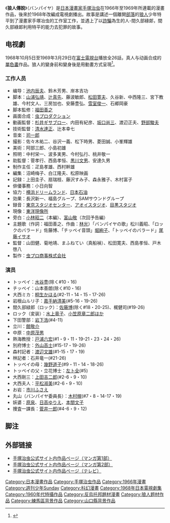 {{Infobox animanga/Headerofja
|title= 狼人傳說
|image= 
|size= 
|caption= 
|japanese= バンパイヤ
|english= The Vampires
|kana= 
|romaji= Banpaiya
|genre= 奇幻
}}
{{Infobox animanga/Manga
|標題= 
|作者= [[手塚治虫|手塚治虫]]
|作畫= 
|出版社= {{flagicon|JPN}} [[小學館|小學館]]<br />{{flagicon|ROC}} [[時報文化|時報文化]]、[[臺灣東販|臺灣東販]]
|其他出版社= 
|連載雜誌= [[週刊少年Sunday|週刊少年Sunday]]（第1部）<br />少年ブック（第2部）
|label= Sunday Comics
|網路= 
|發售日= 
|開始= 1966年第23号
|結束= 1967年第19号（第1部）<br />1968年10月号－1969年4月号（第2部）
|開始日= 
|結束日= 
|冊數= 3
|話數= 
|其他= 
}}
{{Infobox animanga/TVDrama
|標題= 
|導演= 
|製作= 虫プロ商事株式会社
|代理發行= 
|其他代理發行=
|播放電視台= [[富士電視台|富士電視台]]
|播放開始= 1968年10月5日
|播放結束= 1969年3月29日
|話數= 26
|其他= 
}}
{{Infobox animanga/Footerofja}}
《'''狼人傳說'''》（バンパイヤ）是[[日本|日本]][[漫畫家|漫畫家]][[手塚治虫|手塚治虫]]在1966年至1969年所連載的漫畫作品，後來於1968年改編成電視劇播出。故事是講述一個離開[[部落|部落]]的[[狼人|狼人]]少年特平到了漫畫家手塚冶虫的工作室工作，並遇上了以[[詐騙|詐騙]]為生的人-間久部綠郞，間久部綠郞利用特平的能力去犯罪的故事。

==电视劇==
1968年10月5日至1969年3月29日在[[富士電視台|富士電視台]]播放全26話，真人与动画合成的[[單色畫|單色畫]]作品。狼人的變身前和變身後是用動畫方式呈現<ref name = "全怪獣">{{Cite book |date = 1990-03-24 |title = [[全怪獣怪人|全怪獣怪人]] |publisher = [[勁文社|勁文社]] |volume = 上巻 |pages=pp.130 - 131 |id=C0676 |isbn = 4-7669-0962-3 }}</ref>。

===工作人员===
*编导：[[池内辰夫|池内辰夫]]、鈴木芳男、岸本吉功
*脚本：[[山浦弘靖|山浦弘靖]]、[[辻真先|辻真先]]、藤波敏郎、[[松田寛夫|松田寛夫]]、久谷新、中西隆三、宮下教雄、今村文人、三房加也、安藤豊弘、[[雪室俊一|雪室俊一]]、石郷岡豪
*脚本監修：[[福田善之|福田善之]]
*画面合成：[[虫プロダクション|虫プロダクション]]
*動画監督：[[杉井ギサブロー|杉井ギサブロー]]、内田有紀彦、[[坂口尚|坂口尚三]]、渡辺正夫、[[野部駿夫|野部駿夫]]
*技術監督：[[清水達正|清水達正]]、辻本幸七
*音楽：[[司一郎|司一郎]]
*撮影：佐々木祐二、谷沢一義、松下時男、菱田誠、小峯輝雄
*美術：阿部三郎、小島初雄
*照明：中村栄一、波多実男、今村弘行、桃井敬一
*助監督：菅孝行、西島孝恒、[[黒川文男|黒川文男]]、安達久男
*制作主任：疋島孝雄、西村幹雄
*編集：沼崎梅子、白江隆夫、松原映画
*記録：上田圭子、扇瑞枝、藤沢すみ子、森永雅子、木村富子
*俳優事務：小日向智
*協力：[[横浜ドリームランド|横浜ドリームランド]]、[[日本石油|日本石油]]
*効果：長沢新一、福島グループ、SAMサウンドグループ
*録音：[[東京スタジオセンター|東京スタジオセンター]]、[[アオイスタジオ|アオイスタジオ]]、[[東京録音現像|目黒スタジオ]]
*現像：[[IMAGICA|東洋現像所]]
*旁白：[[小林昭二|小林昭二]]（本編）、[[富山敬|富山敬]]（次回予告編）
*主題歌（作詞：福田善之、作曲：[[林光|林光]]）「バンパイヤの歌」松川義昭、「ロックのバラード」佐藤博、「チッペイ音頭」[[堀絢子|堀絢子]]、「トッペイのバラード」[[尾藤イサオ|尾藤イサオ]]
*監督：山田健、菊地靖、まふねてい（真船禎）、松田寛夫、西島孝恒、戸木啓八
*製作：[[虫プロ商事株式会社|虫プロ商事株式会社]]

=== 演员===
*トッペイ：[[水谷豊|水谷豊]](除く#10・16)
*チッペイ：山本善朗(除く#10・16)
*大西ミカ：[[桐生かほる|桐生かほる]](#2-11・14・15・17-26)
*岩根山ルリ子：[[嘉手納清美|嘉手納清美]](#5-16・19-26)
*間久部緑郎（ロック）：[[佐藤博_(フォークシンガー)|佐藤博]](除く#18・20-25)、梶健司(#19-26)
*ロック（変装）：[[水上竜子|水上竜子]]、[[小笠原章二郎|小笠原章二郎]]ほか
*下田警部：[[岩下浩|岩下浩]](#4-11)
*立川：[[館敬介|館敬介]]
*中原：[[中原茂男|中原茂男]]
*熱海教授：[[戸浦六宏|戸浦六宏]](#1・9・11・19-21・23・24・26)
*別府博士：[[外山高士|外山高士]](#15-17・19-26)
*森村記者：[[渡辺文雄_(俳優)|渡辺文雄]](#1-15・17・19)
*林記者：石井竜一(#21-26)
*トッペイの母：[[幾野道子|幾野道子]](#9・11・14・18-26)
*トッペイの父・立花博士：[[左卜全|左卜全]](#5)
*大西剛三：[[上田吉二郎|上田吉二郎]](#2-6・9・10)
*大西夫人：[[平松淑美|平松淑美]](#2-6・9・10)
*お岩：[[市川ふさえ|市川ふさえ]]
*丸山（バンパイヤ委員長）：[[木村幌|木村幌]](#7・8・14-17・19)
*妖婆：[[原泉|原泉]]、[[日高ゆりえ|日高ゆりえ]]、[[本間文子|本間文子]]
*捜査一課長：[[菅井一郎|菅井一郎]](#4-6・9・12)

== 脚注 ==
{{Reflist}}

== 外部链接 ==
*[http://tezukaosamu.net/jp/manga/371.html 手塚治虫公式サイト内作品ページ（マンガ第1部）] {{Wayback|url=http://tezukaosamu.net/jp/manga/371.html |date=20210210114109 }}
*[http://tezukaosamu.net/jp/manga/372.html 手塚治虫公式サイト内作品ページ（マンガ第2部）] {{Wayback|url=http://tezukaosamu.net/jp/manga/372.html |date=20201129171116 }}
*[http://tezukaosamu.net/jp/anime/38.html 手塚治虫公式サイト内作品ページ（テレビ）] {{Wayback|url=http://tezukaosamu.net/jp/anime/38.html |date=20210119053114 }} {{手冢治虫}}

{{DEFAULTSORT:Banpaiya}}
[[Category:日本漫畫作品|Category:日本漫畫作品]]
[[Category:手塚治虫作品|Category:手塚治虫作品]]
[[Category:1966年漫畫|Category:1966年漫畫]]
[[Category:週刊少年Sunday|Category:週刊少年Sunday]]
[[Category:科幻漫畫|Category:科幻漫畫]]
[[Category:1968年日本電視劇集|Category:1968年日本電視劇集]]
[[Category:1960年代特攝作品|Category:1960年代特攝作品]]
[[Category:反烏托邦題材漫畫|Category:反烏托邦題材漫畫]]
[[Category:狼人题材作品|Category:狼人题材作品]]
[[Category:練馬區背景作品|Category:練馬區背景作品]]
[[Category:山口縣背景作品|Category:山口縣背景作品]]